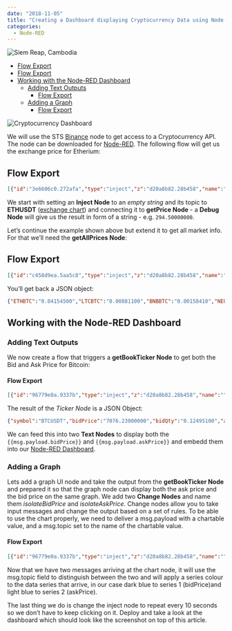 ```yaml
---
date: "2018-11-05"
title: "Creating a Dashboard displaying Cryptocurrency Data using Node-RED"
categories:
  - Node-RED
---
```


![Siem Reap, Cambodia](./photo-11628186083_7be6d858ce_o.png)

<!-- TOC -->

- [Flow Export](#flow-export)
- [Flow Export](#flow-export-1)
- [Working with the Node-RED Dashboard](#working-with-the-node-red-dashboard)
  - [Adding Text Outputs](#adding-text-outputs)
    - [Flow Export](#flow-export-2)
  - [Adding a Graph](#adding-a-graph)
    - [Flow Export](#flow-export-3)

<!-- /TOC -->


![Cryptocurrency Dashboard](./crypto_dash_01.png)

We will use the STS [Binance](https://www.binance.com/) node to get access to a Cryptocurrency API. The node can be downloaded for [Node-RED](https://www.npmjs.com/package/node-red-contrib-binance). The following flow will get us the exchange price for Etherium:


## Flow Export

```json
[{"id":"3e6606c0.272afa","type":"inject","z":"d20a8b82.28b458","name":"","topic":"ETHUSDT","payload":"","payloadType":"str","repeat":"","crontab":"","once":false,"onceDelay":0.1,"x":101,"y":122,"wires":[["c51a6ca4.fed82"]]},{"id":"c51a6ca4.fed82","type":"binance-get-price","z":"d20a8b82.28b458","name":"","ticker":"","x":253,"y":122,"wires":[["7d28d821.7a2098"]]},{"id":"7d28d821.7a2098","type":"debug","z":"d20a8b82.28b458","name":"","active":true,"tosidebar":true,"console":false,"tostatus":false,"complete":"false","x":414,"y":122,"wires":[]}]
```

We start with setting an __Inject Node__ to an _empty string_ and its topic to __ETHUSDT__ ([exchange chart](https://www.binance.com/en/trade/ETH_USDT)) and connecting it to __getPrice Node__ - a __Debug Node__ will give us the result in form of a string - e.g. `294.50000000`.


Let’s continue the example shown above but extend it to get all market info. For that we’ll need the __getAllPrices Node__:

##  Flow Export

```json
[{"id":"c458d9ea.5aa5c8","type":"inject","z":"d20a8b82.28b458","name":"","topic":"","payload":"","payloadType":"str","repeat":"","crontab":"","once":false,"onceDelay":0.1,"x":88,"y":202,"wires":[["777eaa32.d87b94"]]},{"id":"8d15769d.939e18","type":"debug","z":"d20a8b82.28b458","name":"","active":true,"tosidebar":true,"console":false,"tostatus":false,"complete":"false","x":411,"y":202,"wires":[]},{"id":"777eaa32.d87b94","type":"binance-get-all-prices","z":"d20a8b82.28b458","name":"","x":241,"y":203,"wires":[["8d15769d.939e18"]]}]
```

You’ll get back a JSON object:

```json
{"ETHBTC":"0.04154500","LTCBTC":"0.00881100","BNBBTC":"0.00158410","NEOBTC":"0.00293500","QTUMETH":"0.01625400","EOSETH":"0.02107000","SNTETH":"0.00014760","BNTETH":"0.00586300","BCCBTC":"0.07934100","GASBTC":"0.00099600","BNBETH":"0.03815800","BTCUSDT":"7087.54000000","ETHUSDT":"294.56000000","OAXETH":"0.00060790","DNTETH":"0.00008768","MCOETH":"0.01587500","ICNETH":"0.00162160","MCOBTC":"0.00065600","WTCBTC":"0.00058470","WTCETH":"0.01403500","LRCBTC":"0.00001880","LRCETH":"0.00045696","QTUMBTC":"0.00067500","YOYOBTC":"0.00000389","OMGBTC":"0.00062600","OMGETH":"0.01506100","ZRXBTC":"0.00011409","ZRXETH":"0.00274185","STRATBTC":"0.00023200","STRATETH":"0.00556200","SNGLSBTC":"0.00000358","SNGLSETH":"0.00008614","BQXBTC":"0.00007643","BQXETH":"0.00184060","KNCBTC":"0.00008018","KNCETH":"0.00193560","FUNBTC":"0.00000264","FUNETH":"0.00006301","SNMBTC":"0.00000867","SNMETH":"0.00020999","NEOETH":"0.07071400","IOTABTC":"0.00011167","IOTAETH":"0.00269772","LINKBTC":"0.00004652","LINKETH":"0.00112169","XVGBTC":"0.00000216","XVGETH":"0.00005220","SALTBTC":"0.00009110","SALTETH":"0.00219200","MDABTC":"0.00010141","MDAETH":"0.00242000","MTLBTC":"0.00009700","MTLETH":"0.00233400","SUBBTC":"0.00002510","SUBETH":"0.00060521","EOSBTC":"0.00087520","SNTBTC":"0.00000615","ETCETH":"0.04462400","ETCBTC":"0.00185300","MTHBTC":"0.00000350","MTHETH":"0.00008508","ENGBTC":"0.00011371","ENGETH":"0.00275400","DNTBTC":"0.00000365","ZECBTC":"0.02178200","ZECETH":"0.52429000","BNTBTC":"0.00024263","ASTBTC":"0.00001546","ASTETH":"0.00037070","DASHBTC":"0.02800500","DASHETH":"0.67228000","OAXBTC":"0.00002511","ICNBTC":"0.00006779","BTGBTC":"0.00314000","BTGETH":"0.07550700","EVXBTC":"0.00006646","EVXETH":"0.00160670","REQBTC":"0.00000681","REQETH":"0.00016531","VIBBTC":"0.00000601","VIBETH":"0.00014417","TRXBTC":"0.00000378","TRXETH":"0.00009076","POWRBTC":"0.00002953","POWRETH":"0.00071345","ARKBTC":"0.00012980","ARKETH":"0.00311500","YOYOETH":"0.00009421","XRPBTC":"0.00004887","XRPETH":"0.00117541","MODBTC":"0.00014340","MODETH":"0.00344900","ENJBTC":"0.00000609","ENJETH":"0.00014682","STORJBTC":"0.00004390","STORJETH":"0.00106740","BNBUSDT":"11.23240000","YOYOBNB":"0.00249000","POWRBNB":"0.01868000","KMDBTC":"0.00019090","KMDETH":"0.00461800","NULSBNB":"0.14727000","RCNBTC":"0.00000308","RCNETH":"0.00007473","RCNBNB":"0.00198800","NULSBTC":"0.00023190","NULSETH":"0.00559237","RDNBTC":"0.00006464","RDNETH":"0.00157000","RDNBNB":"0.04075000","XMRBTC":"0.01470900","XMRETH":"0.35541000","DLTBNB":"0.00441000","WTCBNB":"0.37010000","DLTBTC":"0.00000699","DLTETH":"0.00016860","AMBBTC":"0.00002448","AMBETH":"0.00058887","AMBBNB":"0.01529000","BCCETH":"1.91000000","BCCUSDT":"562.40000000","BCCBNB":"49.92000000","BATBTC":"0.00003213","BATETH":"0.00077556","BATBNB":"0.02031000","BCPTBTC":"0.00001419","BCPTETH":"0.00034189","BCPTBNB":"0.00896000","ARNBTC":"0.00004817","ARNETH":"0.00116856","GVTBTC":"0.00092160","GVTETH":"0.02213700","CDTBTC":"0.00000174","CDTETH":"0.00004205","GXSBTC":"0.00021910","GXSETH":"0.00526400","NEOUSDT":"20.78000000","NEOBNB":"1.85800000","POEBTC":"0.00000153","POEETH":"0.00003718","QSPBTC":"0.00000638","QSPETH":"0.00015348","QSPBNB":"0.00404300","BTSBTC":"0.00001702","BTSETH":"0.00041000","BTSBNB":"0.01064000","XZCBTC":"0.00183800","XZCETH":"0.04432100","XZCBNB":"1.16100000","LSKBTC":"0.00068370","LSKETH":"0.01652900","LSKBNB":"0.43470000","TNTBTC":"0.00000312","TNTETH":"0.00007581","FUELBTC":"0.00000212","FUELETH":"0.00005109","MANABTC":"0.00001031","MANAETH":"0.00024796","BCDBTC":"0.00156600","BCDETH":"0.03776000","DGDBTC":"0.00812500","DGDETH":"0.19500000","IOTABNB":"0.07054000","ADXBTC":"0.00002882","ADXETH":"0.00069670","ADXBNB":"0.01819000","ADABTC":"0.00001470","ADAETH":"0.00035386","PPTBTC":"0.00066080","PPTETH":"0.01593800","CMTBTC":"0.00001461","CMTETH":"0.00035100","CMTBNB":"0.00915000","XLMBTC":"0.00003264","XLMETH":"0.00078604","XLMBNB":"0.02059000","CNDBTC":"0.00000286","CNDETH":"0.00006910","CNDBNB":"0.00179900","LENDBTC":"0.00000210","LENDETH":"0.00005054","WABIBTC":"0.00003138","WABIETH":"0.00075479","WABIBNB":"0.01966000","LTCETH":"0.21271000","LTCUSDT":"62.47000000","LTCBNB":"5.57000000","TNBBTC":"0.00000181","TNBETH":"0.00004378","WAVESBTC":"0.00031590","WAVESETH":"0.00760000","WAVESBNB":"0.20090000","GTOBTC":"0.00001286","GTOETH":"0.00030992","GTOBNB":"0.00813000","ICXBTC":"0.00012810","ICXETH":"0.00308500","ICXBNB":"0.08101000","OSTBTC":"0.00000540","OSTETH":"0.00013037","OSTBNB":"0.00340900","ELFBTC":"0.00005959","ELFETH":"0.00143409","AIONBTC":"0.00008900","AIONETH":"0.00215100","AIONBNB":"0.05746000","NEBLBTC":"0.00034150","NEBLETH":"0.00826000","NEBLBNB":"0.21602000","BRDBTC":"0.00005417","BRDETH":"0.00130950","BRDBNB":"0.03405000","MCOBNB":"0.41402000","EDOBTC":"0.00013380","EDOETH":"0.00322500","WINGSBTC":"0.00002155","WINGSETH":"0.00052170","NAVBTC":"0.00004040","NAVETH":"0.00097500","NAVBNB":"0.02565000","LUNBTC":"0.00052290","LUNETH":"0.01255300","TRIGBTC":"0.00002580","TRIGETH":"0.00062000","TRIGBNB":"0.01633000","APPCBTC":"0.00001518","APPCETH":"0.00036750","APPCBNB":"0.00940000","VIBEBTC":"0.00000540","VIBEETH":"0.00013010","RLCBTC":"0.00005800","RLCETH":"0.00140000","RLCBNB":"0.03700000","INSBTC":"0.00004730","INSETH":"0.00114300","PIVXBTC":"0.00016890","PIVXETH":"0.00407500","PIVXBNB":"0.10727000","IOSTBTC":"0.00000226","IOSTETH":"0.00005441","CHATBTC":"0.00000228","CHATETH":"0.00005509","STEEMBTC":"0.00013830","STEEMETH":"0.00334000","STEEMBNB":"0.08701000","NANOBTC":"0.00043570","NANOETH":"0.01049300","NANOBNB":"0.27510000","VIABTC":"0.00014000","VIAETH":"0.00335500","VIABNB":"0.08719000","BLZBTC":"0.00002039","BLZETH":"0.00049054","BLZBNB":"0.01328000","AEBTC":"0.00016730","AEETH":"0.00404700","AEBNB":"0.10721000","NCASHBTC":"0.00000104","NCASHETH":"0.00002502","NCASHBNB":"0.00065200","POABTC":"0.00001421","POAETH":"0.00034231","POABNB":"0.00896000","ZILBTC":"0.00000660","ZILETH":"0.00015844","ZILBNB":"0.00415400","ONTBTC":"0.00038400","ONTETH":"0.00923600","ONTBNB":"0.24198000","STORMBTC":"0.00000129","STORMETH":"0.00003138","STORMBNB":"0.00081600","QTUMBNB":"0.42757000","QTUMUSDT":"4.79800000","XEMBTC":"0.00001578","XEMETH":"0.00037939","XEMBNB":"0.00998000","WANBTC":"0.00017850","WANETH":"0.00430000","WANBNB":"0.11361000","WPRBTC":"0.00000369","WPRETH":"0.00008884","QLCBTC":"0.00000870","QLCETH":"0.00020965","SYSBTC":"0.00001522","SYSETH":"0.00036521","SYSBNB":"0.00964000","QLCBNB":"0.00553500","GRSBTC":"0.00009288","GRSETH":"0.00224200","ADAUSDT":"0.10418000","ADABNB":"0.00928000","CLOAKBTC":"0.00036890","CLOAKETH":"0.00883800","GNTBTC":"0.00002444","GNTETH":"0.00058441","GNTBNB":"0.01528000","LOOMBTC":"0.00001641","LOOMETH":"0.00039616","LOOMBNB":"0.01035000","XRPUSDT":"0.34659000","BCNBTC":"0.00000031","BCNETH":"0.00000747","BCNBNB":"0.00019700","REPBTC":"0.00292200","REPETH":"0.07040000","REPBNB":"1.83300000","TUSDBTC":"0.00014137","TUSDETH":"0.00340892","TUSDBNB":"0.08969000","ZENBTC":"0.00278200","ZENETH":"0.06724000","ZENBNB":"1.76300000","SKYBTC":"0.00066600","SKYETH":"0.01612000","SKYBNB":"0.42000000","EOSUSDT":"6.20510000","EOSBNB":"0.55220000","CVCBTC":"0.00001934","CVCETH":"0.00046587","CVCBNB":"0.01216000","THETABTC":"0.00001492","THETAETH":"0.00035719","THETABNB":"0.00943000","XRPBNB":"0.03085000","TUSDUSDT":"1.00100000","IOTAUSDT":"0.79170000","XLMUSDT":"0.23181000","IOTXBTC":"0.00000216","IOTXETH":"0.00005221","QKCBTC":"0.00000562","QKCETH":"0.00013538","AGIBTC":"0.00000715","AGIETH":"0.00017260","AGIBNB":"0.00454000","NXSBTC":"0.00012290","NXSETH":"0.00297100","NXSBNB":"0.08070000","ENJBNB":"0.00386700","DATABTC":"0.00000564","DATAETH":"0.00013640","ONTUSDT":"2.72600000","TRXUSDT":"0.02670000","ETCUSDT":"13.13030000","ETCBNB":"1.16900000","ICXUSDT":"0.90870000","SCBTC":"0.00000091","SCETH":"0.00002189","SCBNB":"0.00057000","NPXSBTC":"0.00000028","NPXSETH":"0.00000677","KEYBTC":"0.00000106","KEYETH":"0.00002562","NASBTC":"0.00028230","NASETH":"0.00681100","NASBNB":"0.17885000","MFTBTC":"0.00000117","MFTETH":"0.00002814","MFTBNB":"0.00074000","DENTBTC":"0.00000043","DENTETH":"0.00001018","ARDRBTC":"0.00001670","ARDRETH":"0.00039800","ARDRBNB":"0.01038000","NULSUSDT":"1.64500000","HOTBTC":"0.00000012","HOTETH":"0.00000288","VETBTC":"0.00000251","VETETH":"0.00006076","VETUSDT":"0.01783000","VETBNB":"0.00159000","DOCKBTC":"0.00000257","DOCKETH":"0.00006148","POLYBTC":"0.00003207","POLYBNB":"0.02059000","PHXBTC":"0.00000264","PHXETH":"0.00006355","PHXBNB":"0.00166600","HCBTC":"0.00044210","HCETH":"0.01060800"}
```

## Working with the Node-RED Dashboard

### Adding Text Outputs

We now create a flow that triggers a __getBookTicker Node__ to get both the Bid and Ask Price for Bitcoin:

#### Flow Export

```json
[{"id":"96779e0a.9337b","type":"inject","z":"d20a8b82.28b458","name":"","topic":"BTCUSDT","payload":"","payloadType":"str","repeat":"","crontab":"","once":false,"onceDelay":0.1,"x":93,"y":308,"wires":[["9c77f53a.6ce3a8"]]},{"id":"48fa2713.832348","type":"ui_text","z":"d20a8b82.28b458","group":"cdbbe0de.60a4a","order":0,"width":0,"height":0,"name":"Bid Price","label":"Bid Price","format":"{{msg.payload.bidPrice}}","layout":"row-spread","x":401,"y":272,"wires":[]},{"id":"7a50b2bc.54ba6c","type":"ui_text","z":"d20a8b82.28b458","group":"cdbbe0de.60a4a","order":0,"width":0,"height":0,"name":"Ask Price","label":"Ask Price","format":"{{msg.payload.askPrice}}","layout":"row-spread","x":401,"y":343,"wires":[]},{"id":"9c77f53a.6ce3a8","type":"binance-get-book-ticker","z":"d20a8b82.28b458","name":"","ticker":"","x":251,"y":308,"wires":[["48fa2713.832348","7a50b2bc.54ba6c"]]},{"id":"cdbbe0de.60a4a","type":"ui_group","z":"","name":"Bitcoin (USDT)","tab":"4b188e36.81675","order":1,"disp":true,"width":"6","collapse":false},{"id":"4b188e36.81675","type":"ui_tab","z":"","name":"Cryptocurrency","icon":"fa-bitcoin"}]
```

The result of the _Ticker Node_ is a JSON Object:

```json
{"symbol":"BTCUSDT","bidPrice":"7076.23000000","bidQty":"0.12495100","askPrice":"7079.97000000","askQty":"0.70947800"}
```

We can feed this into two __Text Nodes__ to display both the `{{msg.payload.bidPrice}}` and `{{msg.payload.askPrice}}` and embedd them into our [Node-RED Dashboard](https://github.com/mpolinowski/nodered-dashboard-getting-started).


### Adding a Graph

Lets add a graph UI node and take the output from the __getBookTicker Node__ and prepared it so that the graph node can display both the ask price and the bid price on the same graph. We add two __Change Nodes__ and name them _isolateBidPrice_ and _isolateAskPrice_. Change nodes allow you to take input messages and change the output based on a set of rules. To be able to use the chart properly, we need to deliver a msg.payload with a chartable value, and a msg.topic set to the name of the chartable value.

#### Flow Export

```json
[{"id":"96779e0a.9337b","type":"inject","z":"d20a8b82.28b458","name":"","topic":"BTCUSDT","payload":"","payloadType":"str","repeat":"10","crontab":"","once":true,"onceDelay":0.1,"x":93,"y":352,"wires":[["9c77f53a.6ce3a8"]]},{"id":"48fa2713.832348","type":"ui_text","z":"d20a8b82.28b458","group":"cdbbe0de.60a4a","order":0,"width":0,"height":0,"name":"Bid Price","label":"Bid Price","format":"{{msg.payload.bidPrice}}","layout":"row-spread","x":453,"y":305,"wires":[]},{"id":"7a50b2bc.54ba6c","type":"ui_text","z":"d20a8b82.28b458","group":"cdbbe0de.60a4a","order":0,"width":0,"height":0,"name":"Ask Price","label":"Ask Price","format":"{{msg.payload.askPrice}}","layout":"row-spread","x":447,"y":402,"wires":[]},{"id":"9c77f53a.6ce3a8","type":"binance-get-book-ticker","z":"d20a8b82.28b458","name":"","ticker":"","x":251,"y":352,"wires":[["48fa2713.832348","7a50b2bc.54ba6c","7358a49.046bc5c","6813d17b.ecd96","a1197cd4.52fd"]]},{"id":"7358a49.046bc5c","type":"debug","z":"d20a8b82.28b458","name":"","active":false,"tosidebar":true,"console":false,"tostatus":false,"complete":"false","x":533,"y":351,"wires":[]},{"id":"6813d17b.ecd96","type":"change","z":"d20a8b82.28b458","name":"isolateBidPrice","rules":[{"t":"set","p":"payload","pt":"msg","to":"payload.bidPrice","tot":"msg"},{"t":"set","p":"topic","pt":"msg","to":"bidPrice","tot":"str"}],"action":"","property":"","from":"","to":"","reg":false,"x":406,"y":451,"wires":[["ecb25661.95ad88","347dfaf5.e16aa6"]]},{"id":"a1197cd4.52fd","type":"change","z":"d20a8b82.28b458","name":"isolateAskPrice","rules":[{"t":"set","p":"payload","pt":"msg","to":"payload.askPrice","tot":"msg"},{"t":"set","p":"topic","pt":"msg","to":"askPrice","tot":"str"}],"action":"","property":"","from":"","to":"","reg":false,"x":407,"y":501,"wires":[["ecb25661.95ad88","347dfaf5.e16aa6"]]},{"id":"ecb25661.95ad88","type":"ui_chart","z":"d20a8b82.28b458","name":"Bitcoin Bid vs. Ask Price","group":"cdbbe0de.60a4a","order":0,"width":0,"height":0,"label":"Bitcoin","chartType":"line","legend":"false","xformat":"HH:mm:ss","interpolate":"step","nodata":"Waiting for Data","dot":false,"ymin":"","ymax":"","removeOlder":1,"removeOlderPoints":"","removeOlderUnit":"3600","cutout":0,"useOneColor":false,"colors":["#1e7ada","#aec7e8","#ff7f0e","#2ca02c","#98df8a","#d62728","#ff9896","#9467bd","#c5b0d5"],"useOldStyle":false,"x":645,"y":482,"wires":[[],[]]},{"id":"347dfaf5.e16aa6","type":"debug","z":"d20a8b82.28b458","name":"","active":false,"tosidebar":true,"console":false,"tostatus":false,"complete":"false","x":628,"y":433,"wires":[]},{"id":"a0b53f1.d5cf8c","type":"inject","z":"d20a8b82.28b458","name":"","topic":"ETHUSDT","payload":"","payloadType":"str","repeat":"10","crontab":"","once":true,"onceDelay":0.1,"x":91,"y":670,"wires":[["893d2e8e.27716"]]},{"id":"893d2e8e.27716","type":"binance-get-book-ticker","z":"d20a8b82.28b458","name":"","ticker":"","x":249,"y":670,"wires":[["2983c037.4f66f","2b7997e3.09eb48","42cdd723.9382e8","5416f903.cfad08"]]},{"id":"2b7997e3.09eb48","type":"change","z":"d20a8b82.28b458","name":"isolateAskPrice","rules":[{"t":"set","p":"payload","pt":"msg","to":"payload.askPrice","tot":"msg"},{"t":"set","p":"topic","pt":"msg","to":"askPrice","tot":"str"}],"action":"","property":"","from":"","to":"","reg":false,"x":434,"y":695,"wires":[["126ae99d.4686e6"]]},{"id":"2983c037.4f66f","type":"change","z":"d20a8b82.28b458","name":"isolateBidPrice","rules":[{"t":"set","p":"payload","pt":"msg","to":"payload.bidPrice","tot":"msg"},{"t":"set","p":"topic","pt":"msg","to":"bidPrice","tot":"str"}],"action":"","property":"","from":"","to":"","reg":false,"x":433,"y":645,"wires":[["126ae99d.4686e6"]]},{"id":"126ae99d.4686e6","type":"ui_chart","z":"d20a8b82.28b458","name":"Bitcoin Bid vs. Ask Price","group":"50447509.e5dd5c","order":3,"width":0,"height":0,"label":"Etherum","chartType":"line","legend":"false","xformat":"HH:mm:ss","interpolate":"step","nodata":"Waiting for Data","dot":false,"ymin":"","ymax":"","removeOlder":1,"removeOlderPoints":"","removeOlderUnit":"3600","cutout":0,"useOneColor":false,"colors":["#1e7ada","#99befd","#ff7f0e","#2ca02c","#98df8a","#d62728","#ff9896","#9467bd","#c5b0d5"],"useOldStyle":false,"x":654,"y":665,"wires":[[],[]]},{"id":"5416f903.cfad08","type":"ui_text","z":"d20a8b82.28b458","group":"50447509.e5dd5c","order":1,"width":0,"height":0,"name":"Ask Price","label":"Ask Price","format":"{{msg.payload.askPrice}}","layout":"row-spread","x":422,"y":742,"wires":[]},{"id":"42cdd723.9382e8","type":"ui_text","z":"d20a8b82.28b458","group":"50447509.e5dd5c","order":2,"width":0,"height":0,"name":"Bid Price","label":"Bid Price","format":"{{msg.payload.bidPrice}}","layout":"row-spread","x":424,"y":600,"wires":[]},{"id":"cdbbe0de.60a4a","type":"ui_group","z":"","name":"Bitcoin (USDT)","tab":"4b188e36.81675","order":1,"disp":true,"width":"6","collapse":false},{"id":"50447509.e5dd5c","type":"ui_group","z":"","name":"Etherum (USDT)","tab":"4b188e36.81675","disp":true,"width":"6","collapse":false},{"id":"4b188e36.81675","type":"ui_tab","z":"","name":"Cryptocurrency","icon":"fa-bitcoin"}]
```

Now that we have two messages arriving at the chart node, it will use the msg.topic field to distinguish between the two and will apply a series colour to the data series that arrive, in our case dark blue to series 1 (bidPrice)and light blue to series 2 (askPrice).


The last thing we do is change the inject node to repeat every 10 seconds so we don’t have to keep clicking on it. Deploy and take a look at the dashboard which should look like the screenshot on top of this article.

